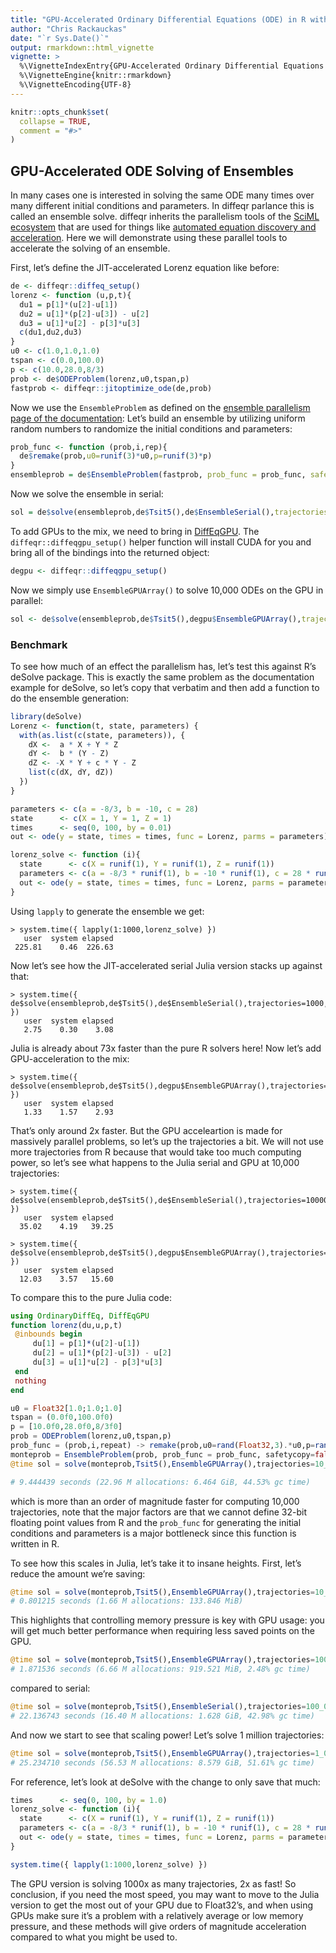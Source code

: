 ---
title: "GPU-Accelerated Ordinary Differential Equations (ODE) in R with diffeqr"
author: "Chris Rackauckas"
date: "`r Sys.Date()`"
output: rmarkdown::html_vignette
vignette: >
  %\VignetteIndexEntry{GPU-Accelerated Ordinary Differential Equations (ODE) in R with diffeqr}
  %\VignetteEngine{knitr::rmarkdown}
  %\VignetteEncoding{UTF-8}
---

```{r setup, include = FALSE}
knitr::opts_chunk$set(
  collapse = TRUE,
  comment = "#>"
)
```

## GPU-Accelerated ODE Solving of Ensembles

In many cases one is interested in solving the same ODE many times over many
different initial conditions and parameters. In diffeqr parlance this is called
an ensemble solve. diffeqr inherits the parallelism tools of the 
[SciML ecosystem](https://sciml.ai/) that are used for things like
[automated equation discovery and acceleration](https://arxiv.org/abs/2001.04385).
Here we will demonstrate using these parallel tools to accelerate the solving
of an ensemble.

First, let's define the JIT-accelerated Lorenz equation like before:

```R
de <- diffeqr::diffeq_setup()
lorenz <- function (u,p,t){
  du1 = p[1]*(u[2]-u[1])
  du2 = u[1]*(p[2]-u[3]) - u[2]
  du3 = u[1]*u[2] - p[3]*u[3]
  c(du1,du2,du3)
}
u0 <- c(1.0,1.0,1.0)
tspan <- c(0.0,100.0)
p <- c(10.0,28.0,8/3)
prob <- de$ODEProblem(lorenz,u0,tspan,p)
fastprob <- diffeqr::jitoptimize_ode(de,prob)
```

Now we use the `EnsembleProblem` as defined on the 
[ensemble parallelism page of the documentation](https://diffeq.sciml.ai/stable/features/ensemble/):
Let's build an ensemble by utilizing uniform random numbers to randomize the
initial conditions and parameters:

```R
prob_func <- function (prob,i,rep){
  de$remake(prob,u0=runif(3)*u0,p=runif(3)*p)
}
ensembleprob = de$EnsembleProblem(fastprob, prob_func = prob_func, safetycopy=FALSE)
```

Now we solve the ensemble in serial:

```R
sol = de$solve(ensembleprob,de$Tsit5(),de$EnsembleSerial(),trajectories=10000,saveat=0.01)
```

To add GPUs to the mix, we need to bring in [DiffEqGPU](https://github.com/SciML/DiffEqGPU.jl).
The `diffeqr::diffeqgpu_setup()` helper function will install CUDA for you and
bring all of the bindings into the returned object:

```R
degpu <- diffeqr::diffeqgpu_setup()
```

Now we simply use `EnsembleGPUArray()` to solve 10,000 ODEs on the GPU in parallel:

```R
sol <- de$solve(ensembleprob,de$Tsit5(),degpu$EnsembleGPUArray(),trajectories=10000,saveat=0.01)
```

### Benchmark

To see how much of an effect the parallelism has, let's test this against R's
deSolve package. This is exactly the same problem as the documentation example
for deSolve, so let's copy that verbatim and then add a function to do the
ensemble generation:

```R
library(deSolve)
Lorenz <- function(t, state, parameters) {
  with(as.list(c(state, parameters)), {
    dX <-  a * X + Y * Z
    dY <-  b * (Y - Z)
    dZ <- -X * Y + c * Y - Z
    list(c(dX, dY, dZ))
  })
}

parameters <- c(a = -8/3, b = -10, c = 28)
state      <- c(X = 1, Y = 1, Z = 1)
times      <- seq(0, 100, by = 0.01)
out <- ode(y = state, times = times, func = Lorenz, parms = parameters)

lorenz_solve <- function (i){
  state      <- c(X = runif(1), Y = runif(1), Z = runif(1))
  parameters <- c(a = -8/3 * runif(1), b = -10 * runif(1), c = 28 * runif(1))
  out <- ode(y = state, times = times, func = Lorenz, parms = parameters)
}
```

Using `lapply` to generate the ensemble we get:

```
> system.time({ lapply(1:1000,lorenz_solve) })
   user  system elapsed 
 225.81    0.46  226.63
```

Now let's see how the JIT-accelerated serial Julia version stacks up against that:

```
> system.time({ de$solve(ensembleprob,de$Tsit5(),de$EnsembleSerial(),trajectories=1000,saveat=0.01) })
   user  system elapsed 
   2.75    0.30    3.08 
```

Julia is already about 73x faster than the pure R solvers here! Now let's add
GPU-acceleration to the mix:

```
> system.time({ de$solve(ensembleprob,de$Tsit5(),degpu$EnsembleGPUArray(),trajectories=1000,saveat=0.01) })
   user  system elapsed 
   1.33    1.57    2.93 
```

That's only around 2x faster. But the GPU acceleartion is made for massively
parallel problems, so let's up the trajectories a bit. We will not use more
trajectories from R because that would take too much computing power, so let's
see what happens to the Julia serial and GPU at 10,000 trajectories:

```
> system.time({ de$solve(ensembleprob,de$Tsit5(),de$EnsembleSerial(),trajectories=10000,saveat=0.01) })
   user  system elapsed 
  35.02    4.19   39.25 
```

```
> system.time({ de$solve(ensembleprob,de$Tsit5(),degpu$EnsembleGPUArray(),trajectories=10000,saveat=0.01) })
   user  system elapsed 
  12.03    3.57   15.60
```

To compare this to the pure Julia code:

```julia
using OrdinaryDiffEq, DiffEqGPU
function lorenz(du,u,p,t)
 @inbounds begin
     du[1] = p[1]*(u[2]-u[1])
     du[2] = u[1]*(p[2]-u[3]) - u[2]
     du[3] = u[1]*u[2] - p[3]*u[3]
 end
 nothing
end

u0 = Float32[1.0;1.0;1.0]
tspan = (0.0f0,100.0f0)
p = [10.0f0,28.0f0,8/3f0]
prob = ODEProblem(lorenz,u0,tspan,p)
prob_func = (prob,i,repeat) -> remake(prob,u0=rand(Float32,3).*u0,p=rand(Float32,3).*p)
monteprob = EnsembleProblem(prob, prob_func = prob_func, safetycopy=false)
@time sol = solve(monteprob,Tsit5(),EnsembleGPUArray(),trajectories=10_000,saveat=0.01f0)

# 9.444439 seconds (22.96 M allocations: 6.464 GiB, 44.53% gc time)
```

which is more than an order of magnitude faster for computing 10,000 trajectories,
note that the major factors are that we cannot define 32-bit floating point values
from R and the `prob_func` for generating the initial conditions and parameters
is a major bottleneck since this function is written in R.

To see how this scales in Julia, let's take it to insane heights. First, let's
reduce the amount we're saving:

```julia
@time sol = solve(monteprob,Tsit5(),EnsembleGPUArray(),trajectories=10_000,saveat=1.0f0)
# 0.801215 seconds (1.66 M allocations: 133.846 MiB)
```

This highlights that controlling memory pressure is key with GPU usage: you will
get much better performance when requiring less saved points on the GPU.

```julia
@time sol = solve(monteprob,Tsit5(),EnsembleGPUArray(),trajectories=100_000,saveat=1.0f0)
# 1.871536 seconds (6.66 M allocations: 919.521 MiB, 2.48% gc time)
```

compared to serial:

```julia
@time sol = solve(monteprob,Tsit5(),EnsembleSerial(),trajectories=100_000,saveat=1.0f0)
# 22.136743 seconds (16.40 M allocations: 1.628 GiB, 42.98% gc time)
```

And now we start to see that scaling power! Let's solve 1 million trajectories:

```julia
@time sol = solve(monteprob,Tsit5(),EnsembleGPUArray(),trajectories=1_000_000,saveat=1.0f0)
# 25.234710 seconds (56.53 M allocations: 8.579 GiB, 51.61% gc time)
```

For reference, let's look at deSolve with the change to only save that much:

```R
times      <- seq(0, 100, by = 1.0)
lorenz_solve <- function (i){
  state      <- c(X = runif(1), Y = runif(1), Z = runif(1))
  parameters <- c(a = -8/3 * runif(1), b = -10 * runif(1), c = 28 * runif(1))
  out <- ode(y = state, times = times, func = Lorenz, parms = parameters)
}

system.time({ lapply(1:1000,lorenz_solve) })
```

The GPU version is solving 1000x as many trajectories, 2x as fast! So conclusion,
if you need the most speed, you may want to move to the Julia version to get the
most out of your GPU due to Float32's, and when using GPUs make sure it's a problem
with a relatively average or low memory pressure, and these methods will give
orders of magnitude acceleration compared to what you might be used to.

